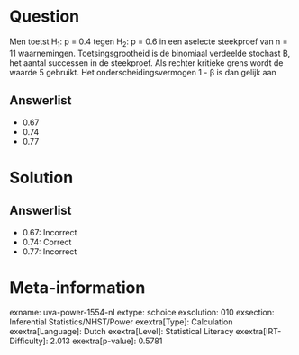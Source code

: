 Question
========

Men toetst H~1~: p = 0.4 tegen H~2~: p = 0.6 in een aselecte steekproef
van n = 11 waarnemingen. Toetsingsgrootheid is de binomiaal verdeelde
stochast B, het aantal successen in de steekproef. Als rechter kritieke
grens wordt de waarde 5 gebruikt. Het onderscheidingsvermogen 1 - β is
dan gelijk aan

Answerlist
----------

* 0.67
* 0.74
* 0.77

Solution
========

Answerlist
----------

* 0.67: Incorrect
* 0.74: Correct
* 0.77: Incorrect

Meta-information
================
exname: uva-power-1554-nl
extype: schoice
exsolution: 010
exsection: Inferential Statistics/NHST/Power
exextra[Type]: Calculation
exextra[Language]: Dutch
exextra[Level]: Statistical Literacy
exextra[IRT-Difficulty]: 2.013
exextra[p-value]: 0.5781
